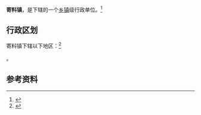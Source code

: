 {{中国乡级行政区|41/04/82/101/000}}

'''寄料镇'''，是{{PRC admin/fullname|41/04/82/101/000|3}}下辖的一个[[乡镇|乡镇]]级行政单位。<ref>{{PRC admin/ref sgc|{{PRC admin/parent|41/04/82/101/000}}}}</ref>

== 行政区划 ==

寄料镇下辖以下地区：<ref>{{PRC admin/ref sgc|41/04/82/101/000}}</ref>

{{PRC admin/children|41/04/82/101/000}}。

== 参考资料 ==

{{reflist}}

{{行政区划小作品}}
{{PRC admin/navcat|41/04/82/101/000}}